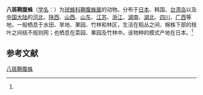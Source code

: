 {{Speciesbox
| name = 八斑鞘腹蛛
| status = 
| status_system = 
| image = 
| genus = Coleosoma
| species = octomaculatum
| authority = (Boesenberg et Strand, 1906)<ref name='id13006'>{{cite web| url =http://www.bioinfo.cn/db05/BjdwSpecies.php?action=view&id=13006| title =八斑鞘腹蛛| work =《中国动物物种编目数据库》| publisher =中国科学院微生物研究所| author =中国科学院动物研究所| accessdate =2009-04-28| deadurl =yes| archiveurl =https://web.archive.org/web/20131203122335/http://www.bioinfo.cn/db05/BjdwSpecies.php?action=view| archivedate =2013-12-03}}</ref>
}}

'''八斑鞘腹蛛'''（[[学名|学名]]：{{lang|la|''Coleosoma octomaculatum''}}）为[[球蛛科|球蛛科]][[鞘腹蛛属|鞘腹蛛属]]的动物。分布于[[日本|日本]]、韩国、[[台湾岛|台湾岛]]以及[[中国大陆|中国大陆]]的[[河北|河北]]、[[陕西|陕西]]、[[山西|山西]]、[[山东|山东]]、[[江苏|江苏]]、[[浙江|浙江]]、[[湖南|湖南]]、[[湖北|湖北]]、[[四川|四川]]、[[广西|广西]]等地，一般栖息于水田、旱地、果园、竹林和林区，生活在稻丛之间、棉株下部的枝叶之间结不规则网；也栖息在菜园、果园及竹林中。该物种的模式产地在日本。<ref name='id13006'/>

== 参考文献 ==
{{reflist}}

{{Wikispecies|Coleosoma octomaculatum}}
{{Taxonbar|from=Q5247465}}

[[Category:鞘腹蛛属|八斑鞘腹蛛]]


{{蜘蛛小作品}}